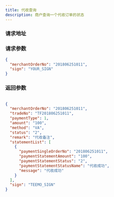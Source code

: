 ```yaml
---
title: 代收查询
description: 商户查询一个代收订单的状态
---
```



### 请求地址

<ReqAddr method="POST" url="/api/pay/payment/query/v1" />

### 请求参数

<Table
  thead={["字段", "类型", "必需", "描述"]}
  tbody={[
    ["merchantOrderNo", "String", "yes", "商户订单号(Max leng 32)"],
    ["sign", "String", "yes", "签名"],
  ]}
/>

```json title=请求示例
{
  "merchantOrderNo": "201806251011",
  "sign": "YOUR_SIGN"
}
```

### 返回参数

<Table
  thead={["字段", "类型", "必需", "描述"]}
  tbody={[
    ["merchantOrderNo", "String", "yes", "商户订单号(Max leng 32)"],
    ["tradeNo", "String", "yes", "平台订单号"],
    ["paymentType", "int", "yes", "代收方式: 1-clabe 2-收银台"],
    ["amount", "String", "yes", "订单交易金额"],
    ["method", "String", "yes", "支付方式: VA-线上 store-线下 url-收银台"],
    ["status", "String", "yes", "2-成功 3-失败 4-退款"],
    ["remark", "String", "no", "商户创建订单传的值"],
    ["statementList", "Object", "no", "代收流水信息"],
    ["- paymentSingleOrderNo", "String", "yes", "单次支付流水号"],
    ["- paymentStatementAmount", "String", "yes", "单次代收金额"],
    [
      "- paymentStatementStatus",
      "String",
      "yes",
      "单次代收交易状态: 2-代收成功 3-代收失败 4-退款",
    ],
    ["- paymentStatementStatusName", "String", "yes", "交易状态名称"],
    ["- message", "String", "no", "交易信息"],
    ["sign", "String", "yes", "签名"],
  ]}
/>

```json title=返回示例
{
  "merchantOrderNo": "201806251011",
  "tradeNo": "TF201806251011",
  "paymentType": 1,
  "amount": "100",
  "method": "VA",
  "status": "2",
  "remark": "代收备注",
  "statementList": [
    {
      "paymentSingleOrderNo": "201806251011",
      "paymentStatementAmount": "100",
      "paymentStatementStatus": "2",
      "paymentStatementStatusName": "代收成功",
      "message": "代收成功"
    }
  ],
  "sign": "TEEMO_SIGN"
}
```
